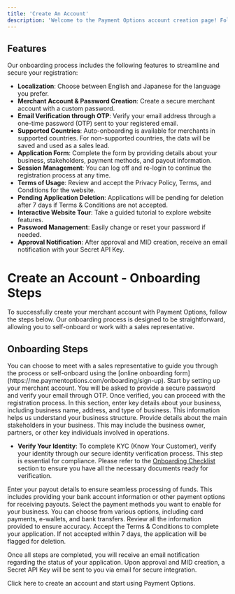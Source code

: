 ```yaml
---
title: 'Create An Account'
description: 'Welcome to the Payment Options account creation page! Follow the steps below to set up your merchant account. With a user-friendly interface and multiple language options, the onboarding process is designed to be simple and secure.'
---
```


## **Features**

Our onboarding process includes the following features to streamline and secure your registration:

- **Localization**: Choose between English and Japanese for the language you prefer.
- **Merchant Account & Password Creation**: Create a secure merchant account with a custom password.
- **Email Verification through OTP**: Verify your email address through a one-time password (OTP) sent to your registered email.
- **Supported Countries**: Auto-onboarding is available for merchants in supported countries. For non-supported countries, the data will be saved and used as a sales lead.
- **Application Form**: Complete the form by providing details about your business, stakeholders, payment methods, and payout information.
- **Session Management**: You can log off and re-login to continue the registration process at any time.
- **Terms of Usage**: Review and accept the Privacy Policy, Terms, and Conditions for the website.
- **Pending Application Deletion**: Applications will be pending for deletion after 7 days if Terms & Conditions are not accepted.
- **Interactive Website Tour**: Take a guided tutorial to explore website features.
- **Password Management**: Easily change or reset your password if needed.
- **Approval Notification**: After approval and MID creation, receive an email notification with your Secret API Key.


# **Create an Account - Onboarding Steps**

To successfully create your merchant account with Payment Options, follow the steps below. Our onboarding process is designed to be straightforward, allowing you to self-onboard or work with a sales representative.

## **Onboarding Steps**
<Steps>
<Step title="Merchant Meeting with Sales Representative or Self-Onboarding">
  You can choose to meet with a sales representative to guide you through the process or self-onboard using the [online onboarding form](https://me.paymentoptions.com/onboarding/sign-up).
</Step>

<Step title="Create Your Merchant Account">
  Start by setting up your merchant account. You will be asked to provide a secure password and verify your email through OTP. Once verified, you can proceed with the registration process.
</Step>

<Step title="About Your Business">
  In this section, enter key details about your business, including business name, address, and type of business. This information helps us understand your business structure.
</Step>

<Step title="About Your Stakeholders">
  Provide details about the main stakeholders in your business. This may include the business owner, partners, or other key individuals involved in operations.
  
  - **Verify Your Identity**: To complete KYC (Know Your Customer), verify your identity through our secure identity verification process. This step is essential for compliance. Please refer to the [Onboarding Checklist](#onboarding-checklist) section to ensure you have all the necessary documents ready for verification.
</Step>

<Step title="Payout Details">
  Enter your payout details to ensure seamless processing of funds. This includes providing your bank account information or other payment options for receiving payouts.
</Step>

<Step title="Payment Methods">
  Select the payment methods you want to enable for your business. You can choose from various options, including card payments, e-wallets, and bank transfers.
</Step>

<Step title="Final Step">
  Review all the information provided to ensure accuracy. Accept the Terms & Conditions to complete your application. If not accepted within 7 days, the application will be flagged for deletion.

  Once all steps are completed, you will receive an email notification regarding the status of your application. Upon approval and MID creation, a Secret API Key will be sent to you via email for secure integration.
</Step>
</Steps>


<Card title="Create an Account" icon="rocket" href="https://me.paymentoptions.com/onboarding/sign-up">
  Click here to create an account and start using Payment Options.
</Card>
